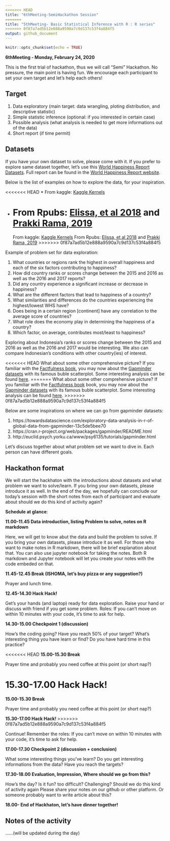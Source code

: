 ```yaml
---
<<<<<<< HEAD
title: "6thMeeting-SemiHackathon Session"
=======
title: "5thMeeting- Basic Statistical Inference with R : R series"
>>>>>>> 0f87a7ad5b12e888a9590a7c9d137c53f4a884f5
output: github_document
---
```


```r
knitr::opts_chunk$set(echo = TRUE)
```

**6thMeeting - Monday, February 24, 2020**

This is the first trial of hackathon, thus we will call "Semi" Hackathon. 
No pressure, the main point is having fun. We encourage each participant to set your own target and let's help each others!

## Target

1. Data exploratory (main target: data wrangling, ploting distribution, and descriptive statistic)
2. Simple statistic inference (optional: if you interested in certain case)
3. Possible analysis (what analysis is needed to get more informations out of the data)
4. Short report (if time permit)


## Datasets

If you have your own dataset to solve, please come with it.
If you prefer to explore same dataset together, let's use this [World Happiness Report Datasets](https://www.kaggle.com/unsdsn/world-happiness). Full report can be found in the [World Happiness Report website](https://worldhappiness.report/).

Below is the list of examples on how to explore the data, for your inspiration.

<<<<<<< HEAD
* From kaggle: [Kaggle Kernels](https://www.kaggle.com/unsdsn/world-happiness/kernels)

* From Rpubs: [Elissa, et al 2018](https://rpubs.com/koki25ando/DATA1001TeamBver1) and [Prakki Rama, 2019](https://rpubs.com/Prakki_Rama/whd)
=======
From kaggle: [Kaggle Kernels](https://www.kaggle.com/unsdsn/world-happiness/kernels)
From Rpubs: [Elissa, et al 2018](https://rpubs.com/koki25ando/DATA1001TeamBver1) and [Prakki Rama, 2019](https://rpubs.com/Prakki_Rama/whd)
>>>>>>> 0f87a7ad5b12e888a9590a7c9d137c53f4a884f5

Example of problem set for data exploration:

1. What countries or regions rank the highest in overall happiness and each of the six factors contributing to happiness?
2. How did country ranks or scores change between the 2015 and 2016 as well as the 2016 and 2017 reports?
3. Did any country experience a significant increase or decrease in happiness?
4. What are the different factors that lead to happiness of a country?
5. What similarities and differences do the countries experiencing the highest/lowest WHS have?
6. Does being in a certain region [continent] have any correlation to the average score of countries?
7. What role does the economy play in determining the happiness of a country?
8. Which factor, on average, contributes most/least to happiness?

Exploring about Indonesia's ranks or scores change between the 2015 and 2016 as well as the 2016 and 2017 would be interesting. We also can compare Indonesian's conditions with other country(ies) of interest. 

<<<<<<< HEAD
What about some other comprehensive picture? If you familiar with the [Factfulness book](https://www.gapminder.org/factfulness-book/), you may now about the [Gapminder datasets](https://www.gapminder.org/data/) with its famous buble scatterplot. Some interesting analysis can be found [here](https://www.gapminder.org/tools/).
=======
What about some other comprehensive picture? If you familiar with the [Factfulness book](https://www.gapminder.org/factfulness-book/) book, you may now about the [Gapminder datasets](https://www.gapminder.org/data/) with its famous buble scatterplot. Some interesting analysis can be found [here](https://www.gapminder.org/tools/).
>>>>>>> 0f87a7ad5b12e888a9590a7c9d137c53f4a884f5

Below are some inspirations on where we can go from gapminder datasets:

1. https://towardsdatascience.com/exploratory-data-analysis-in-r-of-global-data-from-gapminder-13c5de5bee70
2. https://cran.r-project.org/web/packages/gapminder/README.html
3. http://euclid.psych.yorku.ca/www/psy6135/tutorials/gapminder.html

Let's discuss together about what problem set we want to dive in. Each person can have different goals. 

## Hackathon format

We will start the hackhaton with the introductions about datasets and what problem we want to solve/learn. If you bring your own datasets, please introduce it as well. In the end of the day, we hopefully can conclude our today's session with the short notes from each of participant and evaluate about should we do this kind of activity again?

**Schedule at glance**:

**11.00-11.45 Data introduction, listing Problem to solve, notes on R markdown**
  
Here, we will get to know abut the data and build the problem to solve. If you bring your own datasets, please introduce it as well. For those who want to make notes in R markdown, there will be brief explanation about that. You can also use jupyter notebook for taking the notes. Both R markdown and Jupyter notebook will let you create your notes with the code embeded on that.

**11.45-12.45  Break (ISHOMA, let's buy pizza or any suggestion?)**

Prayer and lunch time. 

**12.45-14.30 Hack Hack!**

Get's your hands (and laptop) ready for data exploration. Raise your hand or discuss with friend if you get some problem. 
Roles: If you can't move on within 10 minutes with your code, it's time to ask for help. 


**14.30-15.00 Checkpoint 1 (discussion)**

How's the coding going? Have you reach 50% of your target? What's interesting thing you have learn or find? Do you have hard time in this practice?

<<<<<<< HEAD
**15.00-15.30 Break**

Prayer time and probably you need coffee at this point (or short nap?)

**15.30-17.00 Hack Hack!**
=======
**15.00-15.30 Break **

Prayer time and probably you need coffee at this point (or short nap?)

**15.30-17.00 Hack Hack! **
>>>>>>> 0f87a7ad5b12e888a9590a7c9d137c53f4a884f5

Continue! Remember the roles: If you can't move on within 10 minutes with your code, it's time to ask for help. 

**17.00-17.30 Checkpoint 2 (discussion + conclusion)**

What some interesting things you've learn? Do you get interesting  informations from the data?
Have you reach the targets? 

**17.30-18.00  Evaluation, Impression, Where should we go from this?**

How's the day? Is it fun? too difficult? Challenging? Should we do this kind of activity again
Please share your notes on our github or other platform. Or someone probably want to write article about this?

**18.00- End of Hackhaton, let's have dinner together!**


## Notes of the activity

......(will be updated during the day)




